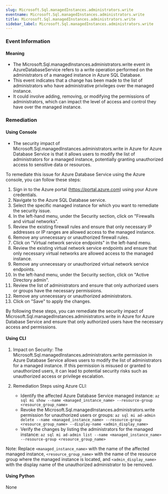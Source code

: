 ```yaml
--- 
slug: Microsoft.Sql.managedInstances.administrators.write
eventname: Microsoft.Sql.managedInstances.administrators.write
title: Microsoft.Sql.managedInstances.administrators.write
sidebar_label: Microsoft.Sql.managedInstances.administrators.write
---
```

                       
### Event Information

#### Meaning

- The Microsoft.Sql.managedInstances.administrators.write event in AzureDatabaseService refers to a write operation performed on the administrators of a managed instance in Azure SQL Database.
- This event indicates that a change has been made to the list of administrators who have administrative privileges over the managed instance.
- It could involve adding, removing, or modifying the permissions of administrators, which can impact the level of access and control they have over the managed instance.

### Remediation

#### Using Console

- The security impact of Microsoft.Sql.managedInstances.administrators.write in Azure for Azure Database Service is that it allows users to modify the list of administrators for a managed instance, potentially granting unauthorized access to sensitive data or resources.

To remediate this issue for Azure Database Service using the Azure console, you can follow these steps:

1. Sign in to the Azure portal (https://portal.azure.com) using your Azure credentials.
2. Navigate to the Azure SQL Database service.
3. Select the specific managed instance for which you want to remediate the security issue.
4. In the left-hand menu, under the Security section, click on "Firewalls and virtual networks".
5. Review the existing firewall rules and ensure that only necessary IP addresses or IP ranges are allowed access to the managed instance.
6. Remove any unnecessary or unauthorized firewall rules.
7. Click on "Virtual network service endpoints" in the left-hand menu.
8. Review the existing virtual network service endpoints and ensure that only necessary virtual networks are allowed access to the managed instance.
9. Remove any unnecessary or unauthorized virtual network service endpoints.
10. In the left-hand menu, under the Security section, click on "Active Directory admin".
11. Review the list of administrators and ensure that only authorized users or groups have the necessary permissions.
12. Remove any unnecessary or unauthorized administrators.
13. Click on "Save" to apply the changes.

By following these steps, you can remediate the security impact of Microsoft.Sql.managedInstances.administrators.write in Azure for Azure Database Service and ensure that only authorized users have the necessary access and permissions.

#### Using CLI

1. Impact on Security: The Microsoft.Sql.managedInstances.administrators.write permission in Azure Database Service allows users to modify the list of administrators for a managed instance. If this permission is misused or granted to unauthorized users, it can lead to potential security risks such as unauthorized access or privilege escalation.

2. Remediation Steps using Azure CLI:
   - Identify the affected Azure Database Service managed instance: `az sql mi show --name <managed_instance_name> --resource-group <resource_group_name>`
   - Revoke the Microsoft.Sql.managedInstances.administrators.write permission for unauthorized users or groups: `az sql mi ad-admin delete --name <managed_instance_name> --resource-group <resource_group_name> --display-name <admin_display_name>`
   - Verify the changes by listing the administrators for the managed instance: `az sql mi ad-admin list --name <managed_instance_name> --resource-group <resource_group_name>`

Note: Replace `<managed_instance_name>` with the name of the affected managed instance, `<resource_group_name>` with the name of the resource group where the managed instance is located, and `<admin_display_name>` with the display name of the unauthorized administrator to be removed.

#### Using Python

None


 